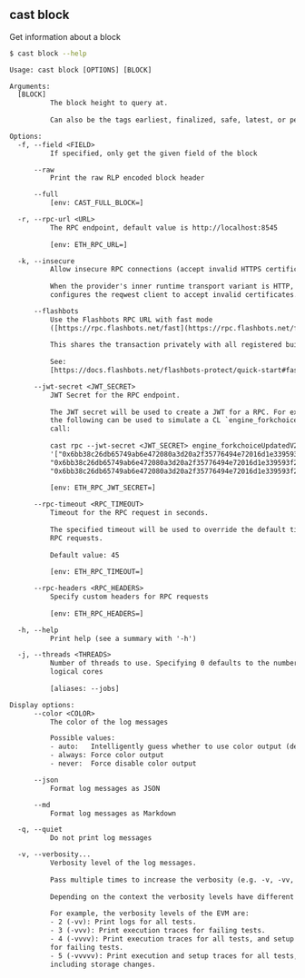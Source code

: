 ## cast block

Get information about a block

```bash
$ cast block --help
```

```txt
Usage: cast block [OPTIONS] [BLOCK]

Arguments:
  [BLOCK]
          The block height to query at.
          
          Can also be the tags earliest, finalized, safe, latest, or pending.

Options:
  -f, --field <FIELD>
          If specified, only get the given field of the block

      --raw
          Print the raw RLP encoded block header

      --full
          [env: CAST_FULL_BLOCK=]

  -r, --rpc-url <URL>
          The RPC endpoint, default value is http://localhost:8545
          
          [env: ETH_RPC_URL=]

  -k, --insecure
          Allow insecure RPC connections (accept invalid HTTPS certificates).
          
          When the provider's inner runtime transport variant is HTTP, this
          configures the reqwest client to accept invalid certificates.

      --flashbots
          Use the Flashbots RPC URL with fast mode
          ([https://rpc.flashbots.net/fast](https://rpc.flashbots.net/fast)).
          
          This shares the transaction privately with all registered builders.
          
          See:
          [https://docs.flashbots.net/flashbots-protect/quick-start#faster-transactions](https://docs.flashbots.net/flashbots-protect/quick-start#faster-transactions)

      --jwt-secret <JWT_SECRET>
          JWT Secret for the RPC endpoint.
          
          The JWT secret will be used to create a JWT for a RPC. For example,
          the following can be used to simulate a CL `engine_forkchoiceUpdated`
          call:
          
          cast rpc --jwt-secret <JWT_SECRET> engine_forkchoiceUpdatedV2
          '["0x6bb38c26db65749ab6e472080a3d20a2f35776494e72016d1e339593f21c59bc",
          "0x6bb38c26db65749ab6e472080a3d20a2f35776494e72016d1e339593f21c59bc",
          "0x6bb38c26db65749ab6e472080a3d20a2f35776494e72016d1e339593f21c59bc"]'
          
          [env: ETH_RPC_JWT_SECRET=]

      --rpc-timeout <RPC_TIMEOUT>
          Timeout for the RPC request in seconds.
          
          The specified timeout will be used to override the default timeout for
          RPC requests.
          
          Default value: 45
          
          [env: ETH_RPC_TIMEOUT=]

      --rpc-headers <RPC_HEADERS>
          Specify custom headers for RPC requests
          
          [env: ETH_RPC_HEADERS=]

  -h, --help
          Print help (see a summary with '-h')

  -j, --threads <THREADS>
          Number of threads to use. Specifying 0 defaults to the number of
          logical cores
          
          [aliases: --jobs]

Display options:
      --color <COLOR>
          The color of the log messages

          Possible values:
          - auto:   Intelligently guess whether to use color output (default)
          - always: Force color output
          - never:  Force disable color output

      --json
          Format log messages as JSON

      --md
          Format log messages as Markdown

  -q, --quiet
          Do not print log messages

  -v, --verbosity...
          Verbosity level of the log messages.
          
          Pass multiple times to increase the verbosity (e.g. -v, -vv, -vvv).
          
          Depending on the context the verbosity levels have different meanings.
          
          For example, the verbosity levels of the EVM are:
          - 2 (-vv): Print logs for all tests.
          - 3 (-vvv): Print execution traces for failing tests.
          - 4 (-vvvv): Print execution traces for all tests, and setup traces
          for failing tests.
          - 5 (-vvvvv): Print execution and setup traces for all tests,
          including storage changes.
```